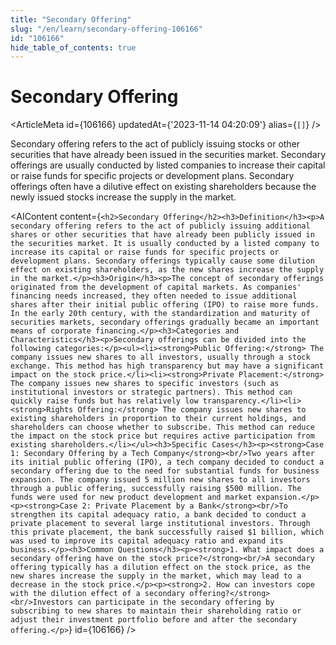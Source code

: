 ```yaml
---
title: "Secondary Offering"
slug: "/en/learn/secondary-offering-106166"
id: "106166"
hide_table_of_contents: true
---
```



# Secondary Offering

<ArticleMeta id={106166} updatedAt={'2023-11-14 04:20:09'} alias={`[]`} />
<div className='border-solid border-b border-t-0 my-4 border-[var(--ifm-color-gray-300)]' />

Secondary offering refers to the act of publicly issuing stocks or other securities that have already been issued in the securities market. Secondary offerings are usually conducted by listed companies to increase their capital or raise funds for specific projects or development plans. Secondary offerings often have a dilutive effect on existing shareholders because the newly issued stocks increase the supply in the market.

<AIContent content={`<h2>Secondary Offering</h2><h3>Definition</h3><p>A secondary offering refers to the act of publicly issuing additional shares or other securities that have already been publicly issued in the securities market. It is usually conducted by a listed company to increase its capital or raise funds for specific projects or development plans. Secondary offerings typically cause some dilution effect on existing shareholders, as the new shares increase the supply in the market.</p><h3>Origin</h3><p>The concept of secondary offerings originated from the development of capital markets. As companies' financing needs increased, they often needed to issue additional shares after their initial public offering (IPO) to raise more funds. In the early 20th century, with the standardization and maturity of securities markets, secondary offerings gradually became an important means of corporate financing.</p><h3>Categories and Characteristics</h3><p>Secondary offerings can be divided into the following categories:</p><ul><li><strong>Public Offering:</strong> The company issues new shares to all investors, usually through a stock exchange. This method has high transparency but may have a significant impact on the stock price.</li><li><strong>Private Placement:</strong> The company issues new shares to specific investors (such as institutional investors or strategic partners). This method can quickly raise funds but has relatively low transparency.</li><li><strong>Rights Offering:</strong> The company issues new shares to existing shareholders in proportion to their current holdings, and shareholders can choose whether to subscribe. This method can reduce the impact on the stock price but requires active participation from existing shareholders.</li></ul><h3>Specific Cases</h3><p><strong>Case 1: Secondary Offering by a Tech Company</strong><br/>Two years after its initial public offering (IPO), a tech company decided to conduct a secondary offering due to the need for substantial funds for business expansion. The company issued 5 million new shares to all investors through a public offering, successfully raising $500 million. The funds were used for new product development and market expansion.</p><p><strong>Case 2: Private Placement by a Bank</strong><br/>To strengthen its capital adequacy ratio, a bank decided to conduct a private placement to several large institutional investors. Through this private placement, the bank successfully raised $1 billion, which was used to improve its capital adequacy ratio and expand its business.</p><h3>Common Questions</h3><p><strong>1. What impact does a secondary offering have on the stock price?</strong><br/>A secondary offering typically has a dilution effect on the stock price, as the new shares increase the supply in the market, which may lead to a decrease in the stock price.</p><p><strong>2. How can investors cope with the dilution effect of a secondary offering?</strong><br/>Investors can participate in the secondary offering by subscribing to new shares to maintain their shareholding ratio or adjust their investment portfolio before and after the secondary offering.</p>`} id={106166} />
